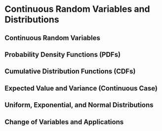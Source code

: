 # Continuous Random Variables and Distributions

## Continuous Random Variables

## Probability Density Functions (PDFs)

## Cumulative Distribution Functions (CDFs)

## Expected Value and Variance (Continuous Case)

## Uniform, Exponential, and Normal Distributions

## Change of Variables and Applications